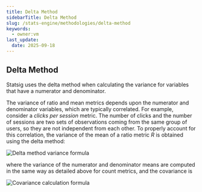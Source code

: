 ```yaml
---
title: Delta Method
sidebarTitle: Delta Method
slug: /stats-engine/methodologies/delta-method
keywords:
  - owner:vm
last_update:
  date: 2025-09-18
---
```


## Delta Method

Statsig uses the delta method when calculating the variance for variables that have a numerator and denominator.

The variance of ratio and mean metrics depends upon the numerator and denominator variables, which are typically correlated. For example, consider a _clicks per session_ metric. The number of clicks and the number of sessions are two sets of observations coming from the same group of users, so they are not independent from each other. To properly account for this correlation, the variance of the mean of a ratio metric _R_ is obtained using the delta method:

![Delta method variance formula](https://user-images.githubusercontent.com/90343952/167956015-cc3f9fca-2c4d-410c-bff1-3f13dd16d105.png)

where the variance of the numerator and denominator means are computed in the same way as detailed above for count metrics, and the covariance is

![Covariance calculation formula](https://user-images.githubusercontent.com/90343952/167956127-c17017ef-07b2-4f76-88c4-00539eec50a7.png)
